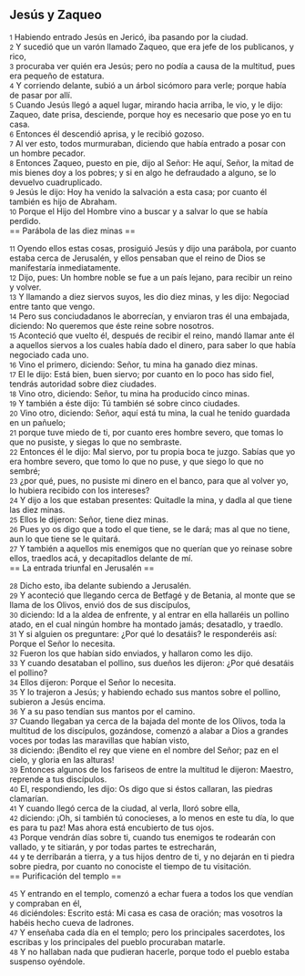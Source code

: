 == Jesús y Zaqueo ==

{{anchor|1}} <small>1</small> Habiendo entrado Jesús en Jericó, iba pasando por la ciudad.<br>
{{anchor|2}} <small>2</small> Y sucedió que un varón llamado Zaqueo, que era jefe de los publicanos, y rico,<br>
{{anchor|3}} <small>3</small> procuraba ver quién era Jesús; pero no podía a causa de la multitud, pues era pequeño de estatura.<br>
{{anchor|4}} <small>4</small> Y corriendo delante, subió a un árbol sicómoro para verle; porque había de pasar por allí.<br>
{{anchor|5}} <small>5</small> Cuando Jesús llegó a aquel lugar, mirando hacia arriba, le vio, y le dijo: Zaqueo, date prisa, desciende, porque hoy es necesario que pose yo en tu casa.<br>
{{anchor|6}} <small>6</small> Entonces él descendió aprisa, y le recibió gozoso.<br>
{{anchor|7}} <small>7</small> Al ver esto, todos murmuraban, diciendo que había entrado a posar con un hombre pecador.<br>
{{anchor|8}} <small>8</small> Entonces Zaqueo, puesto en pie, dijo al Señor: He aquí, Señor, la mitad de mis bienes doy a los pobres; y si en algo he defraudado a alguno, se lo devuelvo cuadruplicado.<br>
{{anchor|9}} <small>9</small> Jesús le dijo: Hoy ha venido la salvación a esta casa; por cuanto él también es hijo de Abraham.<br>
{{anchor|10}} <small>10</small> Porque el Hijo del Hombre vino a buscar y a salvar lo que se había perdido.<br>
== Parábola de las diez minas ==

{{anchor|11}} <small>11</small> Oyendo ellos estas cosas, prosiguió Jesús y dijo una parábola, por cuanto estaba cerca de Jerusalén, y ellos pensaban que el reino de Dios se manifestaría inmediatamente.<br>
{{anchor|12}} <small>12</small> Dijo, pues: Un hombre noble se fue a un país lejano, para recibir un reino y volver.<br>
{{anchor|13}} <small>13</small> Y llamando a diez siervos suyos, les dio diez minas, y les dijo: Negociad entre tanto que vengo.<br>
{{anchor|14}} <small>14</small> Pero sus conciudadanos le aborrecían, y enviaron tras él una embajada, diciendo: No queremos que éste reine sobre nosotros.<br>
{{anchor|15}} <small>15</small> Aconteció que vuelto él, después de recibir el reino, mandó llamar ante él a aquellos siervos a los cuales había dado el dinero, para saber lo que había negociado cada uno.<br>
{{anchor|16}} <small>16</small> Vino el primero, diciendo: Señor, tu mina ha ganado diez minas.<br>
{{anchor|17}} <small>17</small> El le dijo: Está bien, buen siervo; por cuanto en lo poco has sido fiel, tendrás autoridad sobre diez ciudades.<br>
{{anchor|18}} <small>18</small> Vino otro, diciendo: Señor, tu mina ha producido cinco minas.<br>
{{anchor|19}} <small>19</small> Y también a éste dijo: Tú también sé sobre cinco ciudades.<br>
{{anchor|20}} <small>20</small> Vino otro, diciendo: Señor, aquí está tu mina, la cual he tenido guardada en un pañuelo;<br>
{{anchor|21}} <small>21</small> porque tuve miedo de ti, por cuanto eres hombre severo, que tomas lo que no pusiste, y siegas lo que no sembraste.<br>
{{anchor|22}} <small>22</small> Entonces él le dijo: Mal siervo, por tu propia boca te juzgo. Sabías que yo era hombre severo, que tomo lo que no puse, y que siego lo que no sembré;<br>
{{anchor|23}} <small>23</small> ¿por qué, pues, no pusiste mi dinero en el banco, para que al volver yo, lo hubiera recibido con los intereses?<br>
{{anchor|24}} <small>24</small> Y dijo a los que estaban presentes: Quitadle la mina, y dadla al que tiene las diez minas.<br>
{{anchor|25}} <small>25</small> Ellos le dijeron: Señor, tiene diez minas.<br>
{{anchor|26}} <small>26</small> Pues yo os digo que a todo el que tiene, se le dará; mas al que no tiene, aun lo que tiene se le quitará.<br>
{{anchor|27}} <small>27</small> Y también a aquellos mis enemigos que no querían que yo reinase sobre ellos, traedlos acá, y decapitadlos delante de mí.<br>
== La entrada triunfal en Jerusalén ==

{{anchor|28}} <small>28</small> Dicho esto, iba delante subiendo a Jerusalén.<br>
{{anchor|29}} <small>29</small> Y aconteció que llegando cerca de Betfagé y de Betania, al monte que se llama de los Olivos, envió dos de sus discípulos,<br>
{{anchor|30}} <small>30</small> diciendo: Id a la aldea de enfrente, y al entrar en ella hallaréis un pollino atado, en el cual ningún hombre ha montado jamás; desatadlo, y traedlo.<br>
{{anchor|31}} <small>31</small> Y si alguien os preguntare: ¿Por qué lo desatáis? le responderéis así: Porque el Señor lo necesita.<br>
{{anchor|32}} <small>32</small> Fueron los que habían sido enviados, y hallaron como les dijo.<br>
{{anchor|33}} <small>33</small> Y cuando desataban el pollino, sus dueños les dijeron: ¿Por qué desatáis el pollino?<br>
{{anchor|34}} <small>34</small> Ellos dijeron: Porque el Señor lo necesita.<br>
{{anchor|35}} <small>35</small> Y lo trajeron a Jesús; y habiendo echado sus mantos sobre el pollino, subieron a Jesús encima.<br>
{{anchor|36}} <small>36</small> Y a su paso tendían sus mantos por el camino.<br>
{{anchor|37}} <small>37</small> Cuando llegaban ya cerca de la bajada del monte de los Olivos, toda la multitud de los discípulos, gozándose, comenzó a alabar a Dios a grandes voces por todas las maravillas que habían visto,<br>
{{anchor|38}} <small>38</small> diciendo: ¡Bendito el rey que viene en el nombre del Señor; paz en el cielo, y gloria en las alturas!<br>
{{anchor|39}} <small>39</small> Entonces algunos de los fariseos de entre la multitud le dijeron: Maestro, reprende a tus discípulos.<br>
{{anchor|40}} <small>40</small> El, respondiendo, les dijo: Os digo que si éstos callaran, las piedras clamarían.<br>
{{anchor|41}} <small>41</small> Y cuando llegó cerca de la ciudad, al verla, lloró sobre ella,<br>
{{anchor|42}} <small>42</small> diciendo: ¡Oh, si también tú conocieses, a lo menos en este tu día, lo que es para tu paz! Mas ahora está encubierto de tus ojos.<br>
{{anchor|43}} <small>43</small> Porque vendrán días sobre ti, cuando tus enemigos te rodearán con vallado, y te sitiarán, y por todas partes te estrecharán,<br>
{{anchor|44}} <small>44</small> y te derribarán a tierra, y a tus hijos dentro de ti, y no dejarán en ti piedra sobre piedra, por cuanto no conociste el tiempo de tu visitación.<br>
== Purificación del templo ==

{{anchor|45}} <small>45</small> Y entrando en el templo, comenzó a echar fuera a todos los que vendían y compraban en él,<br>
{{anchor|46}} <small>46</small> diciéndoles: Escrito está: Mi casa es casa de oración; mas vosotros la habéis hecho cueva de ladrones.<br>
{{anchor|47}} <small>47</small> Y enseñaba cada día en el templo; pero los principales sacerdotes, los escribas y los principales del pueblo procuraban matarle.<br>
{{anchor|48}} <small>48</small> Y no hallaban nada que pudieran hacerle, porque todo el pueblo estaba suspenso oyéndole.<br>
